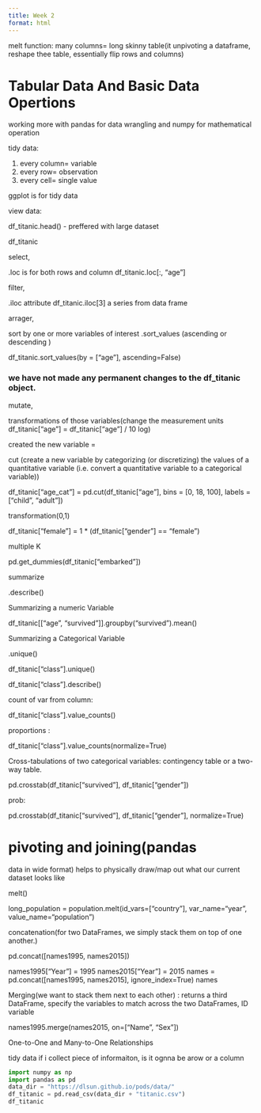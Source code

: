 ```yaml
---
title: Week 2
format: html
---
```


melt function: many columns= long skinny table(it unpivoting a dataframe, reshape thee table, essentially flip rows and columns)


# Tabular Data And Basic Data Opertions

working more with pandas for data wrangling  and numpy for mathematical operation

tidy data:

1. every column= variable 
2. every row= observation
3. every cell= single value

ggplot is for tidy data

view data:

df_titanic.head()  - preffered with large dataset

df_titanic

select,

.loc is for both rows and column
df_titanic.loc[:, "age"]

 filter, 

 .iloc attribute
 df_titanic.iloc[3]  a series from data frame

 arrager, 

 sort by one or more variables of interest .sort_values (ascending or descending )

 df_titanic.sort_values(by = ["age"], ascending=False)

### we have not made any permanent changes to the df_titanic object.

mutate,

transformations of those variables(change the measurement units  df_titanic["age"] = df_titanic["age"] / 10   log)

created the new variable = 

cut (create a new variable by categorizing (or discretizing) the values of a quantitative variable (i.e. convert a quantitative variable to a categorical variable))

df_titanic["age_cat"] = pd.cut(df_titanic["age"],
                              bins = [0, 18, 100],
                              labels = ["child", "adult"])


transformation(0,1)

df_titanic["female"] = 1 * (df_titanic["gender"] == "female")

multiple K 

pd.get_dummies(df_titanic["embarked"])

 summarize

 .describe()

Summarizing a numeric Variable

 df_titanic[["age", "survived"]].groupby("survived").mean()

 Summarizing a Categorical Variable

 .unique()

 df_titanic["class"].unique()

df_titanic["class"].describe()

count of var from column:

df_titanic["class"].value_counts()

proportions :

df_titanic["class"].value_counts(normalize=True)

Cross-tabulations of two categorical variables: contingency table or a two-way table.

pd.crosstab(df_titanic["survived"], df_titanic["gender"])

prob:

pd.crosstab(df_titanic["survived"], df_titanic["gender"], normalize=True)

# pivoting and joining(pandas

data in wide format)
helps to physically draw/map out what our current dataset looks like 

melt()

long_population = population.melt(id_vars=["country"], var_name="year", value_name="population")

concatenation(for two DataFrames, we simply stack them on top of one another.)

pd.concat([names1995, names2015])

names1995["Year"] = 1995
names2015["Year"] = 2015
names = pd.concat([names1995, names2015], ignore_index=True)
names

Merging(we want to stack them next to each other) : returns a third DataFrame, specify the variables to match across the two DataFrames, ID variable

names1995.merge(names2015, on=["Name", "Sex"])



One-to-One and Many-to-One Relationships

tidy data
if i collect piece of informaiton, is it ognna be  arow or a column 


```python
import numpy as np
import pandas as pd
data_dir = "https://dlsun.github.io/pods/data/"
df_titanic = pd.read_csv(data_dir + "titanic.csv")
df_titanic


```





